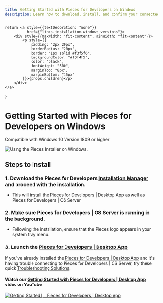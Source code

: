 ```yaml
---
title: Getting Started with Pieces for Developers on Windows
description: Learn how to download, install, and confirm your connected applications on Windows - it only takes 3 steps!
---
```


    return <a style={{textDecoration: "none"}}
              href={"links.installation.windows_versions"}>
        <div style={{maxWidth: "fit-content", minWidth: "fit-content"}}>
            <p style={{
                padding: "2px 20px",
                borderRadius: "20px",
                border: "1px solid #f3f5f6",
                backgroundColor: "#f3f4f5",
                color: "black",
                fontWeight: "500",
                marginTop: "8px",
                marginBottom: "15px"
            }}>{props.children}</p>
        </div>
    </a>
}

<link rel="canonical" href="https://docs.pieces.app/installation-getting-started/windows" />

# Getting Started with Pieces for Developers on Windows
<ReleasePill>Compatible with Windows 10 Version 1809 or higher</ReleasePill>

![Using the Pieces Installer on Windows.](https://storage.googleapis.com/pieces_static_resources/vs_code_marketplace/GIFs/INSTALL_WINDOWS)

## Steps to Install
### 1. Download the Pieces for Developers <a href="{{ links.installation.pieces_suite_manager }}">Installation Manager</a> and proceed with the installation.

- This will install the Pieces for Developers | Desktop App as well as Pieces for Developers | OS Server.

### 2. Make sure **Pieces for Developers | OS Server** is running in the background.

- Following the installation, ensure that the Pieces logo appears in your system tray menu.

### 3. Launch the <a href="{{ links.website.home }}">Pieces for Developers | Desktop App</a>

If you've already installed the <a href="{{ links.website.pfd_desktop_install }}">Pieces for Developers | Desktop App</a> and it's having trouble connecting to Pieces for Developers | OS Server, try these quick <a href="{{ links.internal.faqs }}">Troubleshooting Solutions</a>.

#### Watch our <a href="{{ links.videos.getting_started_desktop }}">Getting Started with Pieces for Developers | Desktop App</a> video on YouTube

[![Getting Started ⎸ Pieces for Developers | Desktop App](https://storage.googleapis.com/pieces_static_resources/pfd_wiki/MEET_PIECES.png)](https://youtu.be/bczfW9wk8Bo)
